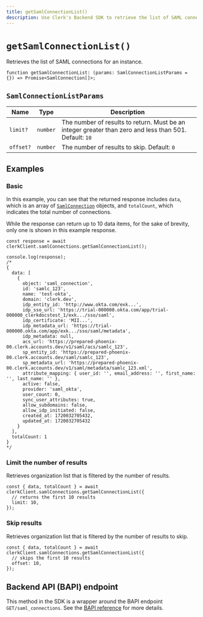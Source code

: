 ```yaml
---
title: getSamlConnectionList()
description: Use Clerk's Backend SDK to retrieve the list of SAML connections for an instance.
---
```


# `getSamlConnectionList()`

Retrieves the list of SAML connections for an instance.

```tsx {{ prettier: false }}
function getSamlConnectionList: (params: SamlConnectionListParams = {}) => Promise<SamlConnection[]>;
```

## `SamlConnectionListParams`

| Name | Type | Description |
| - | - | - |
| `limit?` | `number` | The number of results to return. Must be an integer greater than zero and less than 501. Default: `10` |
| `offset?` | `number` | The number of results to skip. Default: `0` |

## Examples

### Basic

In this example, you can see that the returned response includes `data`, which is an array of [`SamlConnection`](/docs/references/backend/types/saml-connection) objects, and `totalCount`, which indicates the total number of connections.

While the response can return up to 10 data items, for the sake of brevity, only one is shown in this example response.

```tsx {{ prettier: false }}
const response = await clerkClient.samlConnections.getSamlConnectionList();

console.log(response);
/*
{
  data: [
    {
      object: 'saml_connection',
      id: 'samlc_123',
      name: 'test-okta',
      domain: 'clerk.dev',
      idp_entity_id: 'http://www.okta.com/exk...',
      idp_sso_url: 'https://trial-000000.okta.com/app/trial-000000_clerkdocstest_1/exk.../sso/saml',
      idp_certificate: 'MII...',
      idp_metadata_url: 'https://trial-000000.okta.com/app/exk.../sso/saml/metadata',
      idp_metadata: null,
      acs_url: 'https://prepared-phoenix-00.clerk.accounts.dev/v1/saml/acs/samlc_123',
      sp_entity_id: 'https://prepared-phoenix-00.clerk.accounts.dev/saml/samlc_123',
      sp_metadata_url: 'https://prepared-phoenix-00.clerk.accounts.dev/v1/saml/metadata/samlc_123.xml',
      attribute_mapping: { user_id: '', email_address: '', first_name: '', last_name: '' },
      active: false,
      provider: 'saml_okta',
      user_count: 0,
      sync_user_attributes: true,
      allow_subdomains: false,
      allow_idp_initiated: false,
      created_at: 1720032705432,
      updated_at: 1720032705432
    }
  ],
  totalCount: 1
}
*/
```

### Limit the number of results

Retrieves organization list that is filtered by the number of results.

```tsx {{ prettier: false }}
const { data, totalCount } = await clerkClient.samlConnections.getSamlConnectionList({
  // returns the first 10 results
  limit: 10,
});
```

### Skip results

Retrieves organization list that is filtered by the number of results to skip.

```tsx {{ prettier: false }}
const { data, totalCount } = await clerkClient.samlConnections.getSamlConnectionList({
  // skips the first 10 results
  offset: 10,
});
```

## Backend API (BAPI) endpoint

This method in the SDK is a wrapper around the BAPI endpoint `GET/saml_connections`. See the [BAPI reference](/docs/reference/backend-api/tag/SAML-Connections#operation/ListSAMLConnections) for more details.
